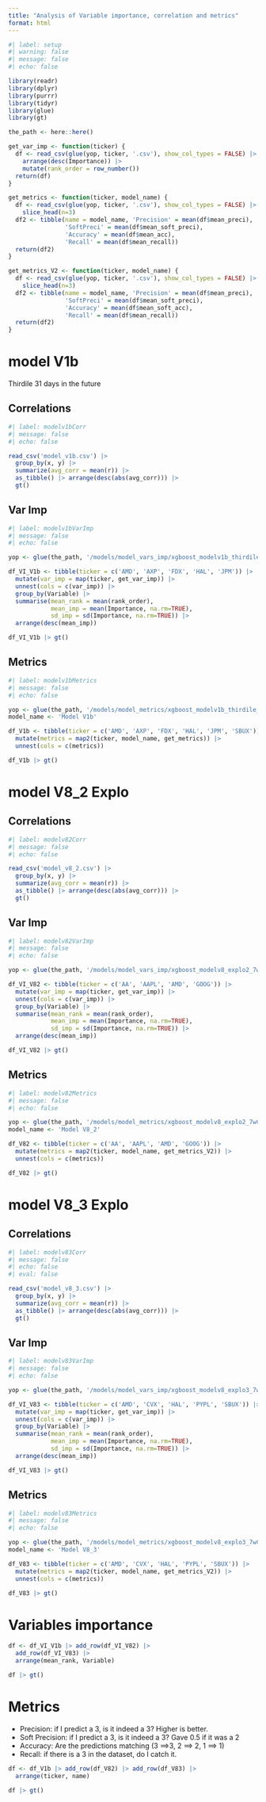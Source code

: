 ```yaml
---
title: "Analysis of Variable importance, correlation and metrics"
format: html
---
```


```r
#| label: setup
#| warning: false
#| message: false
#| echo: false

library(readr)
library(dplyr)
library(purrr)
library(tidyr)
library(glue)
library(gt)

the_path <- here::here()

get_var_imp <- function(ticker) {
  df <- read_csv(glue(yop, ticker, '.csv'), show_col_types = FALSE) |> 
    arrange(desc(Importance)) |> 
    mutate(rank_order = row_number())
  return(df)
}

get_metrics <- function(ticker, model_name) {
  df <- read_csv(glue(yop, ticker, '.csv'), show_col_types = FALSE) |> 
    slice_head(n=3)
  df2 <- tibble(name = model_name, 'Precision' = mean(df$mean_preci), 
                'SoftPreci' = mean(df$mean_soft_preci), 
                'Accuracy' = mean(df$mean_acc), 
                'Recall' = mean(df$mean_recall))
  return(df2)
}

get_metrics_V2 <- function(ticker, model_name) {
  df <- read_csv(glue(yop, ticker, '.csv'), show_col_types = FALSE) |> 
    slice_head(n=3)
  df2 <- tibble(name = model_name, 'Precision' = mean(df$mean_preci), 
                'SoftPreci' = mean(df$mean_soft_preci), 
                'Accuracy' = mean(df$mean_soft_acc), 
                'Recall' = mean(df$mean_recall))
  return(df2)
}
```



# model V1b 

Thirdile 31 days in the future

## Correlations 

```r
#| label: modelv1bCorr
#| message: false
#| echo: false

read_csv('model_v1b.csv') |> 
  group_by(x, y) |> 
  summarize(avg_corr = mean(r)) |> 
  as_tibble() |> arrange(desc(abs(avg_corr))) |> 
  gt()
```

## Var Imp 

```r
#| label: modelv1bVarImp
#| message: false
#| echo: false

yop <- glue(the_path, '/models/model_vars_imp/xgboost_modelv1b_thirdile_')

df_VI_V1b <- tibble(ticker = c('AMD', 'AXP', 'FDX', 'HAL', 'JPM')) |> 
  mutate(var_imp = map(ticker, get_var_imp)) |> 
  unnest(cols = c(var_imp)) |> 
  group_by(Variable) |> 
  summarise(mean_rank = mean(rank_order), 
            mean_imp = mean(Importance, na.rm=TRUE), 
            sd_imp = sd(Importance, na.rm=TRUE)) |> 
  arrange(desc(mean_imp))

df_VI_V1b |> gt()
```


## Metrics 

```r
#| label: modelv1bMetrics
#| message: false
#| echo: false

yop <- glue(the_path, '/models/model_metrics/xgboost_modelv1b_thirdile_')
model_name <- 'Model V1b'

df_V1b <- tibble(ticker = c('AMD', 'AXP', 'FDX', 'HAL', 'JPM', 'SBUX')) |> 
  mutate(metrics = map2(ticker, model_name, get_metrics)) |> 
  unnest(cols = c(metrics))

df_V1b |> gt()
```



# model V8_2 Explo 

## Correlations 

```r
#| label: modelv82Corr
#| message: false
#| echo: false

read_csv('model_v8_2.csv') |> 
  group_by(x, y) |> 
  summarize(avg_corr = mean(r)) |> 
  as_tibble() |> arrange(desc(abs(avg_corr))) |> 
  gt()
```

## Var Imp 

```r
#| label: modelv82VarImp
#| message: false
#| echo: false

yop <- glue(the_path, '/models/model_vars_imp/xgboost_modelv8_explo2_7wClassThirdile_')

df_VI_V82 <- tibble(ticker = c('AA', 'AAPL', 'AMD', 'GOOG')) |> 
  mutate(var_imp = map(ticker, get_var_imp)) |> 
  unnest(cols = c(var_imp)) |> 
  group_by(Variable) |> 
  summarise(mean_rank = mean(rank_order), 
            mean_imp = mean(Importance, na.rm=TRUE), 
            sd_imp = sd(Importance, na.rm=TRUE)) |> 
  arrange(desc(mean_imp))

df_VI_V82 |> gt()
```

## Metrics 

```r
#| label: modelv82Metrics
#| message: false
#| echo: false

yop <- glue(the_path, '/models/model_metrics/xgboost_modelv8_explo2_7wClassThirdile_')
model_name <- 'Model V8_2'

df_V82 <- tibble(ticker = c('AA', 'AAPL', 'AMD', 'GOOG')) |> 
  mutate(metrics = map2(ticker, model_name, get_metrics_V2)) |> 
  unnest(cols = c(metrics))

df_V82 |> gt()
```



# model V8_3 Explo 

## Correlations 

```r
#| label: modelv83Corr
#| message: false
#| echo: false
#| eval: false

read_csv('model_v8_3.csv') |> 
  group_by(x, y) |> 
  summarize(avg_corr = mean(r)) |> 
  as_tibble() |> arrange(desc(abs(avg_corr))) |> 
  gt()
```

## Var Imp 

```r
#| label: modelv83VarImp
#| message: false
#| echo: false

yop <- glue(the_path, '/models/model_vars_imp/xgboost_modelv8_explo3_7wClassThirdile_')

df_VI_V83 <- tibble(ticker = c('AMD', 'CVX', 'HAL', 'PYPL', 'SBUX')) |> 
  mutate(var_imp = map(ticker, get_var_imp)) |> 
  unnest(cols = c(var_imp)) |> 
  group_by(Variable) |> 
  summarise(mean_rank = mean(rank_order), 
            mean_imp = mean(Importance, na.rm=TRUE), 
            sd_imp = sd(Importance, na.rm=TRUE)) |> 
  arrange(desc(mean_imp))

df_VI_V83 |> gt()
```

## Metrics 

```r
#| label: modelv83Metrics
#| message: false
#| echo: false

yop <- glue(the_path, '/models/model_metrics/xgboost_modelv8_explo3_7wClassThirdile_')
model_name <- 'Model V8_3'

df_V83 <- tibble(ticker = c('AMD', 'CVX', 'HAL', 'PYPL', 'SBUX')) |> 
  mutate(metrics = map2(ticker, model_name, get_metrics_V2)) |> 
  unnest(cols = c(metrics))

df_V83 |> gt()
```


# Variables importance 

```r
df <- df_VI_V1b |> add_row(df_VI_V82) |> 
  add_row(df_VI_V83) |> 
  arrange(mean_rank, Variable)

df |> gt()
```


# Metrics 

* Precision: if I predict a 3, is it indeed a 3? Higher is better. 
* Soft Precision: if I predict a 3, is it indeed a 3? Gave 0.5 if it was a 2
* Accuracy: Are the predictions matching (3 ==>3, 2 ==> 2, 1 ==> 1)
* Recall: if there is a 3 in the dataset, do I catch it. 


```r
df <- df_V1b |> add_row(df_V82) |> add_row(df_V83) |> 
  arrange(ticker, name)

df |> gt()
```


